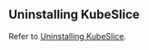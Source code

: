 ## Uninstalling KubeSlice 
Refer to [Uninstalling KubeSlice](/versioned_docs/version-0.2.0/getting-started-with-cloud-clusters/uninstalling-kubeslice/uninstalling-kubeslice.mdx).